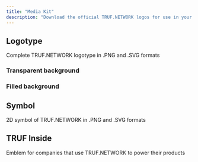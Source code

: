 ```yaml
---
title: "Media Kit"
description: "Download the official TRUF.NETWORK logos for use in your media and promotional materials"
---
```


## Logotype

Complete TRUF.NETWORK logotype in .PNG and .SVG formats

### Transparent background

<CardGroup cols={3}>
<Card
	title="Primary SVG"
	href="https://mintlify.s3.us-west-1.amazonaws.com/trufnetwork/images/logos/truf-logo-blue-nobg.svg"
	img="/images/logos/truf-logo-blue-nobg.svg"
/>

<Card title="White SVG" href="https://mintlify.s3.us-west-1.amazonaws.com/trufnetwork/images/logos/truf-logo-dark-nobg.svg" img="/images/logos/truf-logo-dark-nobg.svg" />

<Card
	title="Black SVG"
	href="https://mintlify.s3.us-west-1.amazonaws.com/trufnetwork/images/logos/truf-logo-light-nobg.svg"
	img="/images/logos/truf-logo-light-nobg.svg"
/>

<Card
	title="Primary PNG"
	href="https://mintlify.s3.us-west-1.amazonaws.com/trufnetwork/images/logos/truf-logo-blue-nobg.png"
	img="/images/logos/truf-logo-blue-nobg.png"
/>

<Card
	title="White PNG"
	href="https://mintlify.s3.us-west-1.amazonaws.com/trufnetwork/images/logos/truf-logo-dark-nobg.png"
	img="/images/logos/truf-logo-dark-nobg.png"
/>

<Card
	title="Black PNG"
	href="https://mintlify.s3.us-west-1.amazonaws.com/trufnetwork/images/logos/truf-logo-light-nobg.png"
	img="/images/logos/truf-logo-light-nobg.png"
/>

</CardGroup>

### Filled background

<CardGroup cols={3}>

<Card
	title="Primary SVG"
	href="https://mintlify.s3.us-west-1.amazonaws.com/trufnetwork/images/logos/truf-logo-blue-bg.svg"
	img="/images/logos/truf-logo-blue-bg.svg"
/>

<Card title="White SVG" href="https://mintlify.s3.us-west-1.amazonaws.com/trufnetwork/images/logos/truf-logo-light-bg.svg" img="/images/logos/truf-logo-light-bg.svg" />

<Card
	title="Black SVG"
	href="https://mintlify.s3.us-west-1.amazonaws.com/trufnetwork/images/logos/truf-logo-dark-bg.svg"
	img="/images/logos/truf-logo-dark-bg.svg"
/>

<Card
	title="Primary PNG"
	href="https://mintlify.s3.us-west-1.amazonaws.com/trufnetwork/images/logos/truf-logo-blue-bg.png"
	img="/images/logos/truf-logo-blue-bg.png"
/>

<Card
	title="White PNG"
	href="https://mintlify.s3.us-west-1.amazonaws.com/trufnetwork/images/logos/truf-logo-light-bg.png"
	img="/images/logos/truf-logo-light-bg.png"
/>

<Card
	title="Black PNG"
	href="https://mintlify.s3.us-west-1.amazonaws.com/trufnetwork/images/logos/truf-logo-dark-bg.png"
	img="/images/logos/truf-logo-dark-bg.png"
/>

</CardGroup>

## Symbol

2D symbol of TRUF.NETWORK in .PNG and .SVG formats

<CardGroup cols={3}>

<Card
	title="Primary SVG"
	href="https://mintlify.s3.us-west-1.amazonaws.com/trufnetwork/images/logos/truf-symbol-blue.svg"
	img="/images/logos/truf-symbol-blue.svg"
/>

<Card
	title="White SVG"
	href="https://mintlify.s3.us-west-1.amazonaws.com/trufnetwork/images/logos/truf-symbol-dark.svg"
	img="/images/logos/truf-symbol-dark.svg"
/>

<Card title="Black SVG" href="https://mintlify.s3.us-west-1.amazonaws.com/trufnetwork/images/logos/truf-symbol-light.svg" img="/images/logos/truf-symbol-light.svg" />

<Card
	title="Primary PNG"
	href="https://mintlify.s3.us-west-1.amazonaws.com/trufnetwork/images/logos/truf-symbol-blue.png"
	img="/images/logos/truf-symbol-blue.png"
/>

<Card
	title="White PNG"
	href="https://mintlify.s3.us-west-1.amazonaws.com/trufnetwork/images/logos/truf-symbol-dark.png"
	img="/images/logos/truf-symbol-dark.png"
/>

<Card
	title="Black PNG"
	href="https://mintlify.s3.us-west-1.amazonaws.com/trufnetwork/images/logos/truf-symbol-light.png"
	img="/images/logos/truf-symbol-light.png"
/>

</CardGroup>

## TRUF Inside

Emblem for companies that use TRUF.NETWORK to power their products

<CardGroup cols={2}>

<Card 
  title="Black SVG" 
  href="https://mintlify.s3.us-west-1.amazonaws.com/trufnetwork/images/logos/truf-inside-light-nobg.svg" 
  img="/images/logos/truf-inside-light-nobg.svg" 
/>

<Card
	title="White SVG"
	href="https://mintlify.s3.us-west-1.amazonaws.com/trufnetwork/images/logos/truf-inside-dark-nobg.svg"
	img="/images/logos/truf-inside-dark-nobg.svg"
/>

<Card
	title="Black PNG"
	href="https://mintlify.s3.us-west-1.amazonaws.com/trufnetwork/images/logos/truf-inside-light-nobg.png"
	img="/images/logos/truf-inside-light-nobg.png"
/>

<Card
	title="White PNG"
	href="https://mintlify.s3.us-west-1.amazonaws.com/trufnetwork/images/logos/truf-inside-dark-nobg.png"
	img="/images/logos/truf-inside-dark-nobg.png"
/>

</CardGroup>
